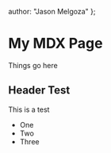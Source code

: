  author: "Jason Melgoza"
};

# My MDX Page

Things go here

## Header Test

This is a test

- One
- Two
- Three
